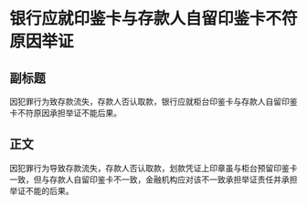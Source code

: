 # 银行应就印鉴卡与存款人自留印鉴卡不符原因举证
## 副标题
因犯罪行为致存款流失，存款人否认取款，银行应就柜台印鉴卡与存款人自留印鉴卡不符原因承担举证不能后果。
## 正文
因犯罪行为导致存款流失，存款人否认取款，划款凭证上印章虽与柜台预留印鉴卡一致，但与存款人自留印鉴卡不一致，金融机构应对该不一致承担举证责任并承担举证不能的后果。